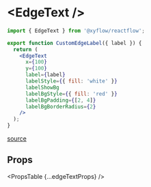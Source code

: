 
# &lt;EdgeText />

```jsx
import { EdgeText } from '@xyflow/reactflow';

export function CustomEdgeLabel({ label }) {
  return (
    <EdgeText
      x={100}
      y={100}
      label={label}
      labelStyle={{ fill: 'white' }}
      labelShowBg
      labelBgStyle={{ fill: 'red' }}
      labelBgPadding={[2, 4]}
      labelBgBorderRadius={2}
    />
  );
}
```

[source](https://github.com/wbkd/react-flow/blob/961d1295b4f056dec6532ff785a3cc1de60dc1f6/packages/react/src/components/Edges/EdgeText.tsx#L7C38-L7C51)

## Props

<PropsTable {...edgeTextProps} />
